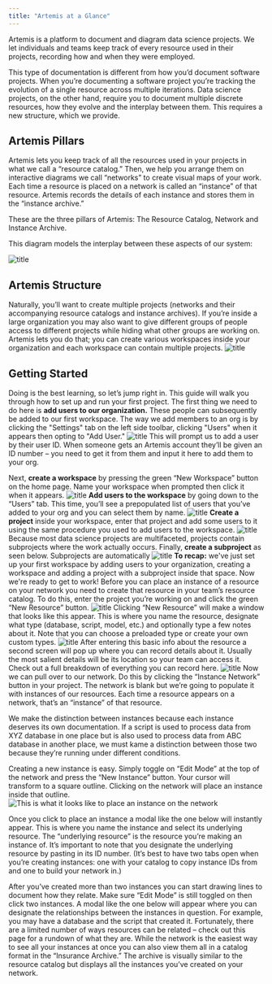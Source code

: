 ```yaml
---
title: "Artemis at a Glance"
---
```


Artemis is a platform to document and diagram data science projects. We let individuals and teams keep track of every resource used in their projects, recording how and when they were employed. 

This type of documentation is different from how you’d document software projects. When you’re documenting a software project you’re tracking the evolution of a single resource across multiple iterations. Data science projects, on the other hand, require you to document multiple discrete resources, how they evolve and the interplay between them. This requires a new structure, which we provide.

## Artemis Pillars 
Artemis lets you keep track of all the resources used in your projects in what we call a “resource catalog.” Then, we help you arrange them on interactive diagrams we call “networks” to create visual maps of your work. Each time a resource is placed on a network is called an “instance” of that resource. Artemis records the details of each instance and stores them in the “instance archive.” 

These are the three pillars of Artemis: The Resource Catalog, Network and Instance Archive.

This diagram models the interplay between these aspects of our system:

![title](https://d27n7fycrsusaz.cloudfront.net/Comparison+Graphic++(60).png)


## Artemis Structure
Naturally, you’ll want to create multiple projects (networks and their accompanying resource catalogs and instance archives). If you’re inside a large organization you may also want to give different groups of people access to different projects while hiding what other groups are working on. Artemis lets you do that; you can create various workspaces inside your organization and each workspace can contain multiple projects. 
<Accordion title="Expand for Structure Diagram">
![title](https://d27n7fycrsusaz.cloudfront.net/artemis+diagram.PNG)
</Accordion>

## Getting Started
Doing is the best learning, so let’s jump right in. This guide will walk you through how to set up and run your first project. 
<AccordionGroup>
  <Accordion title="Create a workspace and project">
  The first thing we need to do here is **add users to our organization.** These people can subsequently be added to our first workspace. The way we add members to an org is by clicking the "Settings" tab on the left side toolbar, clicking "Users" when it appears then opting to "Add User."
    ![title](https://d27n7fycrsusaz.cloudfront.net/Adding+users+to+org.PNG)
    This will prompt us to add a user by their user ID. When someone gets an Artemis account they’ll be given an ID number – you need to get it from them and input it here to add them to your org.
    
Next, **create a workspace** by pressing the green “New Workspace” button on the home page. Name your workspace when prompted then click it when it appears. 
![title](https://d27n7fycrsusaz.cloudfront.net/new+workspace.PNG)
    **Add users to the workspace** by going down to the “Users” tab. This time, you’ll see a prepopulated list of users that you’ve added to your org and you can select them by name.
    ![title](https://d27n7fycrsusaz.cloudfront.net/adding+users+to+workspace.PNG)
    **Create a project** inside your workspace, enter that project and add some users to it using the same procedure you used to add users to the workspace.
    ![title](https://d27n7fycrsusaz.cloudfront.net/new+project+create.PNG)
    Because most data science projects are multifaceted, projects contain subprojects where the work actually occurs. Finally, **create a subproject** as seen below. Subprojects are automatically 
    ![title](https://d27n7fycrsusaz.cloudfront.net/subproject.PNG)
    **To recap:** we've just set up your first workspace by adding users to your organization, creating a workspace and adding a project with a subproject inside that space. Now we're ready to get to work!
</Accordion>
<Accordion title="Create resources">
  Before you can place an instance of a resource on your network you need to create that resource in your team’s resource catalog. To do this, enter the project you’re working on and click the green “New Resource” button.
  ![title](https://d27n7fycrsusaz.cloudfront.net/new+resource+click.PNG)
  Clicking “New Resource” will make a window that looks like this appear. This is where you name the resource, designate what type (database, script, model, etc.) and optionally type a few notes about it. Note that you can choose a preloaded type or create your own custom types. 
![title](https://d27n7fycrsusaz.cloudfront.net/new+rec.PNG)
  After entering this basic info about the resource a second screen will pop up where you can record details about it. Usually the most salient details will be its location so your team can access it. Check out a full breakdown of everything you can record here. 
  ![title](https://d27n7fycrsusaz.cloudfront.net/details.PNG)
</Accordion>
<Accordion title="Place instances on the network">
  Now we can pull over to our network. Do this by clicking the “Instance Network” button in your project. The network is blank but we’re going to populate it with instances of our resources. Each time a resource appears on a network, that’s an “instance” of that resource. 
  
  We make the distinction between instances because each instance deserves its own documentation. If a script is used to process data from XYZ database in one place but is also used to process data from ABC database in another place, we must kame a distinction between those two because they’re running under different conditions.
  
  Creating a new instance is easy. Simply toggle on “Edit Mode” at the top of the network and press the “New Instance” button. Your cursor will transform to a square outline. Clicking on the network will place an instance inside that outline. 
  ![This is what it looks like to place an instance on the network](https://d27n7fycrsusaz.cloudfront.net/adding+to+network.PNG)
  
  Once you click to place an instance a modal like the one below will instantly appear. This is where you name the instance and select its underlying resource. The “underlying resource” is the resource you’re making an instance of. It’s important to note that you designate the underlying resource by pasting in its ID number. (It’s best to have two tabs open when you’re creating instances: one with your catalog to copy instance IDs from and one to build your network in.)
  
  After you’ve created more than two instances you can start drawing lines to document how they relate. Make sure “Edit Mode” is still toggled on then click two instances. A modal like the one below will appear where you can designate the relationships between the instances in question. For example, you may have a database and the script that created it. Fortunately, there are a limited number of ways resources can be related – check out this page for a rundown of what they are. 
</Accordion>
<Accordion title="Review instance archive ">
While the network is the easiest way to see all your instances at once you can also view them all in a catalog format in the “Insurance Archive.” The archive is visually similar to the resource catalog but displays all the instances you’ve created on your network. 
</Accordion>
</AccordionGroup>
